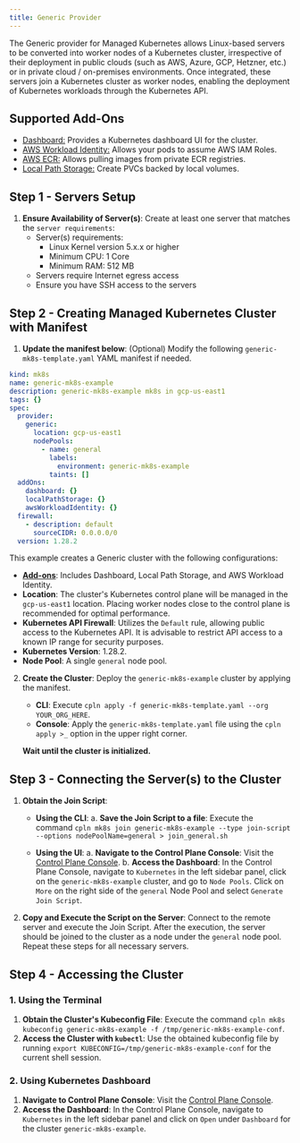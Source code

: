 ```yaml
---
title: Generic Provider
---
```


The Generic provider for Managed Kubernetes allows Linux-based servers to be converted into worker nodes of a Kubernetes cluster, irrespective of their deployment in public clouds (such as AWS, Azure, GCP, Hetzner, etc.) or in private cloud / on-premises environments. Once integrated, these servers join a Kubernetes cluster as worker nodes, enabling the deployment of Kubernetes workloads through the Kubernetes API.

## Supported Add-Ons

- [Dashboard:](/mk8s/add-ons/dashboard) Provides a Kubernetes dashboard UI for the cluster.
- [AWS Workload Identity:](/mk8s/add-ons/aws_workload_identity) Allows your pods to assume AWS IAM Roles.
- [AWS ECR:](/mk8s/add-ons/aws_ecr) Allows pulling images from private ECR registries.
- [Local Path Storage:](/mk8s/add-ons/local_path_storage) Create PVCs backed by local volumes.

## Step 1 - Servers Setup

1. **Ensure Availability of Server(s)**: Create at least one server that matches the `server requirements`:
   - Server(s) requirements:
     - Linux Kernel version 5.x.x or higher
     - Minimum CPU: 1 Core
     - Minimum RAM: 512 MB
   - Servers require Internet egress access
   - Ensure you have SSH access to the servers

## Step 2 - Creating Managed Kubernetes Cluster with Manifest

1. **Update the manifest below**: (Optional) Modify the following `generic-mk8s-template.yaml` YAML manifest if needed.

```yaml YAML
kind: mk8s
name: generic-mk8s-example
description: generic-mk8s-example mk8s in gcp-us-east1
tags: {}
spec:
  provider:
    generic:
      location: gcp-us-east1
      nodePools:
        - name: general
          labels:
            environment: generic-mk8s-example
          taints: []
  addOns:
    dashboard: {}
    localPathStorage: {}
    awsWorkloadIdentity: {}
  firewall:
    - description: default
      sourceCIDR: 0.0.0.0/0
  version: 1.28.2
```

This example creates a Generic cluster with the following configurations:

- **[Add-ons](#supported-add-ons)**: Includes Dashboard, Local Path Storage, and AWS Workload Identity.
- **Location**: The cluster's Kubernetes control plane will be managed in the `gcp-us-east1` location. Placing worker nodes close to the control plane is recommended for optimal performance.
- **Kubernetes API Firewall**: Utilizes the `Default` rule, allowing public access to the Kubernetes API. It is advisable to restrict API access to a known IP range for security purposes.
- **Kubernetes Version**: 1.28.2.
- **Node Pool**: A single `general` node pool.

2. **Create the Cluster**: Deploy the `generic-mk8s-example` cluster by applying the manifest.

   - **CLI**: Execute `cpln apply -f generic-mk8s-template.yaml --org YOUR_ORG_HERE`.
   - **Console**: Apply the `generic-mk8s-template.yaml` file using the `cpln apply >_` option in the upper right corner.

   **Wait until the cluster is initialized.**

## Step 3 - Connecting the Server(s) to the Cluster

1. **Obtain the Join Script**:

   - **Using the CLI**:
     a. **Save the Join Script to a file**: Execute the command `cpln mk8s join generic-mk8s-example --type join-script --options nodePoolName=general > join_general.sh`

   - **Using the UI**:
     a. **Navigate to the Control Plane Console**: Visit the [Control Plane Console](https://console.cpln.io/console/).
     b. **Access the Dashboard**: In the Control Plane Console, navigate to `Kubernetes` in the left sidebar panel, click on the `generic-mk8s-example` cluster, and go to `Node Pools`. Click on `More` on the right side of the `general` Node Pool and select `Generate Join Script`.

2. **Copy and Execute the Script on the Server**: Connect to the remote server and execute the Join Script. After the execution, the server should be joined to the cluster as a node under the `general` node pool. Repeat these steps for all necessary servers.

## Step 4 - Accessing the Cluster

### 1. Using the Terminal

1. **Obtain the Cluster's Kubeconfig File**: Execute the command `cpln mk8s kubeconfig generic-mk8s-example -f /tmp/generic-mk8s-example-conf`.
2. **Access the Cluster with `kubectl`**: Use the obtained kubeconfig file by running `export KUBECONFIG=/tmp/generic-mk8s-example-conf` for the current shell session.

### 2. Using Kubernetes Dashboard

1. **Navigate to Control Plane Console**: Visit the [Control Plane Console](https://console.cpln.io/console/).
2. **Access the Dashboard**: In the Control Plane Console, navigate to `Kubernetes` in the left sidebar panel and click on `Open` under `Dashboard` for the cluster `generic-mk8s-example`.
